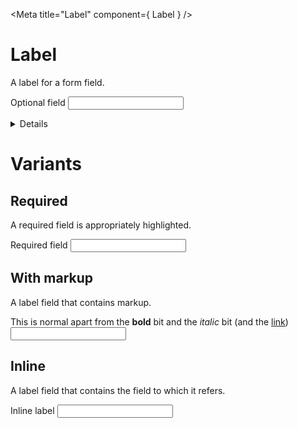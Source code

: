 
<Meta title="Label" component={ Label } />

# Label

<p><Tag text="Internal" /></p>

A label for a form field.

<Canvas>
  <Story name="Label">
    <form action="#" method="get">
      <Label id="input-field">Optional field</Label>
      <input className="govuk-input" id="input-field" />
    </form>
  </Story>
</Canvas>

<Details summary="Properties" textClass="no-indent">
  <Props of={ Label } />
</Details>

# Variants
## Required

A required field is appropriately highlighted.

<Canvas>
  <Story name="Required label">
    <form action="#" method="get">
      <Label id="required-field" required={true}>Required field</Label>
      <input className="govuk-input" id="required-field" />
    </form>
  </Story>
</Canvas>

## With markup
A label field that contains markup.

<Canvas>
  <Story name="Markup">
    <form action="#" method="get">
      <Label id="markup-field" required={true}>
        This is normal apart from the <strong>bold</strong> bit
        and the <em>italic</em> bit (and the <a href="#">link</a>)
      </Label>
      <input className="govuk-input" id="markup-field" />
    </form>
  </Story>
</Canvas>

## Inline
A label field that contains the field to which it refers.

<Canvas>
  <Story name="Inline">
    <form action="#" method="get">
      <Label id="inline-field">
        Inline label
        <input className="govuk-input" id="inline-field" />
      </Label>
    </form>
  </Story>
</Canvas>
